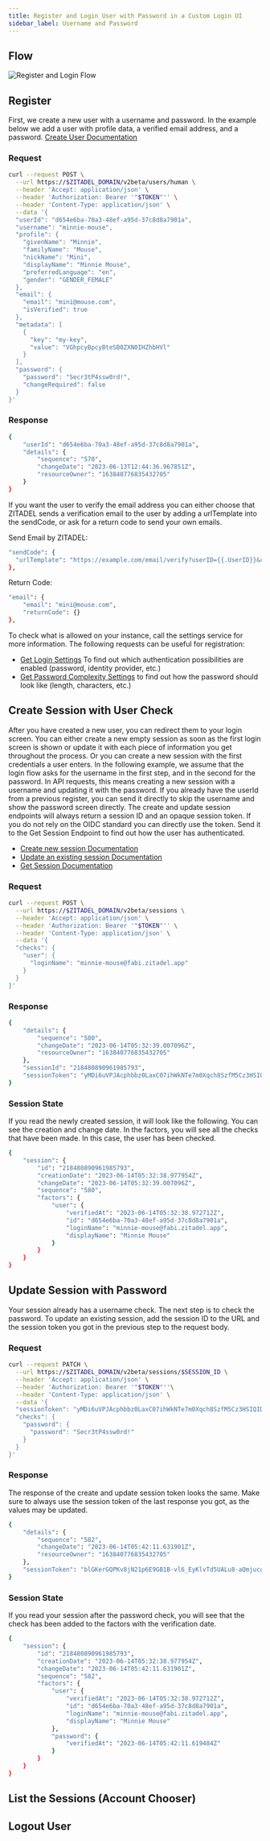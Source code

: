 ```yaml
---
title: Register and Login User with Password in a Custom Login UI
sidebar_label: Username and Password
---
```


## Flow

![Register and Login Flow](/img/guides/login-ui/username-password-flow.png)

## Register

First, we create a new user with a username and password. In the example below we add a user with profile data, a verified email address, and a password.
[Create User Documentation](/apis/resources/user_service/user-service-add-human-user)

### Request

```bash
curl --request POST \
  --url https://$ZITADEL_DOMAIN/v2beta/users/human \
  --header 'Accept: application/json' \
  --header 'Authorization: Bearer '"$TOKEN"'' \
  --header 'Content-Type: application/json' \
  --data '{
  "userId": "d654e6ba-70a3-48ef-a95d-37c8d8a7901a",
  "username": "minnie-mouse",
  "profile": {
    "givenName": "Minnie",
    "familyName": "Mouse",
    "nickName": "Mini",
    "displayName": "Minnie Mouse",
    "preferredLanguage": "en",
    "gender": "GENDER_FEMALE"
  },
  "email": {
    "email": "mini@mouse.com",
    "isVerified": true
  },
  "metadata": [
    {
      "key": "my-key",
      "value": "VGhpcyBpcyBteSB0ZXN0IHZhbHVl"
    }
  ],
  "password": {
    "password": "Secr3tP4ssw0rd!",
    "changeRequired": false
  }
}'
```

### Response

```bash
{
	"userId": "d654e6ba-70a3-48ef-a95d-37c8d8a7901a",
	"details": {
		"sequence": "570",
		"changeDate": "2023-06-13T12:44:36.967851Z",
		"resourceOwner": "163840776835432705"
	}
}
```

If you want the user to verify the email address you can either choose that ZITADEL sends a verification email to the user by adding a urlTemplate into the sendCode, or ask for a return code to send your own emails.

Send Email by ZITADEL:

```bash
"sendCode": {
  "urlTemplate": "https://example.com/email/verify?userID={{.UserID}}&code={{.Code}}&orgID={{.OrgID}}"
},
```

Return Code:
```bash
"email": {
    "email": "mini@mouse.com",
    "returnCode": {}
},
```

To check what is allowed on your instance, call the settings service for more information.
The following requests can be useful for registration:
- [Get Login Settings](/apis/resources/settings_service/settings-service-get-login-settings) To find out which authentication possibilities are enabled (password, identity provider, etc.)
- [Get Password Complexity Settings](/apis/resources/settings_service/settings-service-get-password-complexity-settings) to find out how the password should look like (length, characters, etc.)

## Create Session with User Check

After you have created a new user, you can redirect them to your login screen.
You can either create a new empty session as soon as the first login screen is shown or update it with each piece of information you get throughout the process.
Or you can create a new session with the first credentials a user enters.
In the following example, we assume that the login flow asks for the username in the first step, and in the second for the password.
In API requests, this means creating a new session with a username and updating it with the password.
If you already have the userId from a previous register, you can send it directly to skip the username and show the password screen directly.
The create and update session endpoints will always return a session ID and an opaque session token.
If you do not rely on the OIDC standard you can directly use the token.
Send it to the Get Session Endpoint to find out how the user has authenticated.

- [Create new session Documentation](/apis/resources/session_service/session-service-create-session)
- [Update an existing session Documentation](/apis/resources/session_service/session-service-set-session)
- [Get Session Documentation](/apis/resources/session_service/session-service-get-session)

### Request

```bash
curl --request POST \
  --url https://$ZITADEL_DOMAIN/v2beta/sessions \
  --header 'Accept: application/json' \
  --header 'Authorization: Bearer '"$TOKEN"'' \
  --header 'Content-Type: application/json' \
  --data '{
  "checks": {
    "user": {
      "loginName": "minnie-mouse@fabi.zitadel.app"
    }
  }
}'
```

### Response

```bash
{
	"details": {
		"sequence": "580",
		"changeDate": "2023-06-14T05:32:39.007096Z",
		"resourceOwner": "163840776835432705"
	},
	"sessionId": "218480890961985793",
	"sessionToken": "yMDi6uVPJAcphbbz0LaxC07ihWkNTe7m0Xqch8SzfM5Cz3HSIQIDZ65x1f5Qal0jxz0MEyo-_zYcUg"
}
```

### Session State

If you read the newly created session, it will look like the following.
You can see the creation and change date.
In the factors, you will see all the checks that have been made.
In this case, the user has been checked.

```bash
{
	"session": {
		"id": "218480890961985793",
		"creationDate": "2023-06-14T05:32:38.977954Z",
		"changeDate": "2023-06-14T05:32:39.007096Z",
		"sequence": "580",
		"factors": {
			"user": {
				"verifiedAt": "2023-06-14T05:32:38.972712Z",
				"id": "d654e6ba-70a3-48ef-a95d-37c8d8a7901a",
				"loginName": "minnie-mouse@fabi.zitadel.app",
				"displayName": "Minnie Mouse"
			}
		}
	}
}
```

## Update Session with Password

Your session already has a username check.
The next step is to check the password.
To update an existing session, add the session ID to the URL and the session token you got in the previous step to the request body.

### Request

```bash
curl --request PATCH \
  --url https://$ZITADEL_DOMAIN/v2beta/sessions/$SESSION_ID \
  --header 'Accept: application/json' \
  --header 'Authorization: Bearer '"$TOKEN"''\
  --header 'Content-Type: application/json' \
  --data '{
  "sessionToken": "yMDi6uVPJAcphbbz0LaxC07ihWkNTe7m0Xqch8SzfM5Cz3HSIQIDZ65x1f5Qal0jxz0MEyo-_zYcUg",
  "checks": {
    "password": {
      "password": "Secr3tP4ssw0rd!"
    }
  }
}'
```

### Response

The response of the create and update session token looks the same.
Make sure to always use the session token of the last response you got, as the values may be updated.

```bash
{
	"details": {
		"sequence": "582",
		"changeDate": "2023-06-14T05:42:11.631901Z",
		"resourceOwner": "163840776835432705"
	},
	"sessionToken": "blGKerGQPKv8jN21p6E9GB1B-vl6_EyKlvTd5UALu8-aQmjucgZxHSXJx3XMFTwT9_Y3VnbOo3gC_Q"
}
```

### Session State
If you read your session after the password check, you will see that the check has been added to the factors with the verification date.

```bash
{
	"session": {
		"id": "218480890961985793",
		"creationDate": "2023-06-14T05:32:38.977954Z",
		"changeDate": "2023-06-14T05:42:11.631901Z",
		"sequence": "582",
		"factors": {
			"user": {
				"verifiedAt": "2023-06-14T05:32:38.972712Z",
				"id": "d654e6ba-70a3-48ef-a95d-37c8d8a7901a",
				"loginName": "minnie-mouse@fabi.zitadel.app",
				"displayName": "Minnie Mouse"
			},
			"password": {
				"verifiedAt": "2023-06-14T05:42:11.619484Z"
			}
		}
	}
}

```

## List the Sessions (Account Chooser)


<SelectAccount/>

## Logout User


<Logout/>
